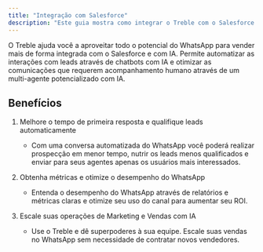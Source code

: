 ```yaml
---
title: "Integração com Salesforce"
description: "Este guia mostra como integrar o Treble com o Salesforce."
---
```


O Treble ajuda você a aproveitar todo o potencial do WhatsApp para vender mais de forma integrada com o Salesforce e com IA. Permite automatizar as interações com leads através de chatbots com IA e otimizar as comunicações que requerem acompanhamento humano através de um multi-agente potencializado com IA.

## Benefícios

1. Melhore o tempo de primeira resposta e qualifique leads automaticamente
    - Com uma conversa automatizada do WhatsApp você poderá realizar prospecção em menor tempo, nutrir os leads menos qualificados e enviar para seus agentes apenas os usuários mais interessados.

2. Obtenha métricas e otimize o desempenho do WhatsApp
    - Entenda o desempenho do WhatsApp através de relatórios e métricas claras e otimize seu uso do canal para aumentar seu ROI.

3. Escale suas operações de Marketing e Vendas com IA
    - Use o Treble e dê superpoderes à sua equipe. Escale suas vendas no WhatsApp sem necessidade de contratar novos vendedores. 
